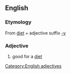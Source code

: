 ==English==
===Etymology===
From {{E.}} [[diet]] + adjective suffix [[-y]]
===Adjective===
[[Category:English adjectives]]
#good for a [[diet]]